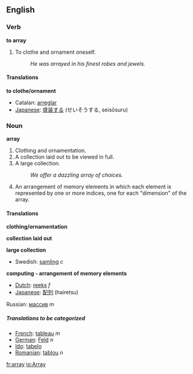 ==English==
===Verb===
'''to array'''

#<!--DefA--> To clothe and ornament oneself.
#: ''He was arrayed in his finest robes and jewels.''

====Translations====
<!--DefA-->'''to clothe/ornament'''
{{top}}
*Catalan: [[arreglar]]
*[[Japanese]]: [[盛装する]] (せいそうする, seisōsuru)
{{mid}}
{{bottom}}

===Noun===
'''array'''

#<!--DefB--> Clothing and ornamentation.
#<!--DefC--> A collection laid out to be viewed in full.
#<!--DefD--> A large collection.
#: ''We offer a dazzling array of choices.''
#<!--DefE--> {{computing}} An arrangement of memory elements in which each element is represented by one or more indices, one for each "dimension" of the array.

====Translations====
<!--DefB-->'''clothing/ornamentation'''
{{top}}
{{mid}}
{{bottom}}

<!--DefC-->'''collection laid out'''
{{top}}
{{mid}}
{{bottom}}

<!--DefD-->'''large collection'''
{{top}}
{{mid}}
*Swedish: [[samling]] ''c''
{{bottom}}

<!--DefE-->'''computing - arrangement of memory elements'''
{{top}}
*[[Dutch]]: [[reeks]] ''f''
*[[Japanese]]: [[配列]] (hairetsu)
{{mid}}
Russian: [[массив]] ''m''
{{bottom}}

=====Translations to be categorized=====
{{checktrans}}
<!--Remove this section once all of the translations below have been moved into the tables above.-->
*[[French]]: [[tableau]] ''m''
*[[German]]: [[Feld]] ''n''
*[[Ido]]: [[tabelo]]
*[[Romanian]]: [[tablou]] ''n''

[[fr:array]]
[[io:Array]]